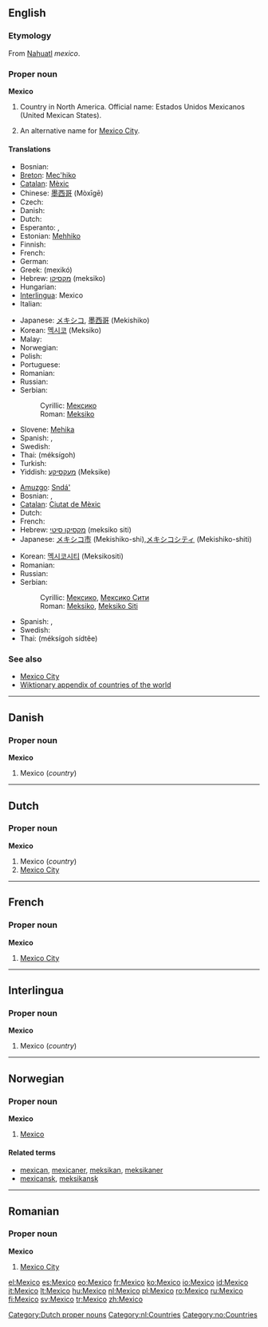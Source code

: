 {{see|México}}
==English==
{{wikipedia}}

===Etymology===
From [[Nahuatl]] ''mexico''.

===Proper noun===
'''Mexico'''

# Country in North America. Official name: Estados Unidos Mexicanos (United Mexican States).
# {{rare}} An alternative name for [[Mexico City]].

====Translations====
{{trans-top|country}}
* Bosnian: {{t-|bs|Meksiko|m}}
*[[Breton]]: [[Mec'hiko]]
*[[Catalan]]: [[Mèxic]] {{m}}
*Chinese: [[墨西哥]] (Mòxīgē)
* Czech: {{t-|cs|Mexiko}}
* Danish: {{t-|da|Mexico}}
* Dutch: {{t+|nl|Mexico}}
* Esperanto: {{t+|eo|Meksiko|xs=Esperanto}}, {{t-|eo|Meksikio|xs=Esperanto}}
*Estonian: [[Mehhiko]]
* Finnish: {{t+|fi|Meksiko}}
* French: {{t+|fr|Mexique|m}}
* German: {{t+|de|Mexiko|n}}
*Greek: {{t+|el|Μεξικό|n|sc=Grek}} (mexikó)
*Hebrew: [[מקסיקו]] (meksiko)
* Hungarian: {{t-|hu|Mexikó}}
*[[Interlingua]]: Mexico
* Italian: {{t+|it|Messico|m}}
{{trans-mid}}
*Japanese: [[メキシコ]], [[墨西哥]] (Mekishiko)
*Korean: [[멕시코]] (Meksiko)
* Malay: {{t-|ms|Meksiko|xs=Malay}}
* Norwegian: {{t-|no|Mexico}}
* Polish: {{t-|pl|Meksyk}}
* Portuguese: {{t+|pt|México|m}}
* Romanian: {{t-|ro|Mexic|n}}
* Russian: {{t-|ru|Мексика|f|tr=Méksika|sc=Cyrl}}
*Serbian:
*:Cyrillic: [[Мексико#Serbian|Мексико]] {{m}}
*:Roman: [[Meksiko#Serbian|Meksiko]] {{m}}
*Slovene: [[Mehika]] {{f}}
* Spanish: {{t+|es|México|m}}, {{t+|es|Méjico|m}}
* Swedish: {{t+|sv|Mexiko}}
*Thai: {{THchar|[[เม็กซิโก]]}} (méksígoh)
* Turkish: {{t-|tr|Meksika}}
*Yiddish: [[מעקסיקע]] (Meksike)
{{trans-bottom}}

{{trans-top|city}}
*[[Amuzgo]]: [[Sndá']]
* Bosnian: {{t-|bs|Meksiko}}, {{t-|bs|Meksiko Siti|m}}
*[[Catalan]]: [[Ciutat de Mèxic]] {{f}}
* Dutch: {{t+|nl|Mexico}}
* French: {{t+|fr|Mexico}}
*Hebrew: [[מקסיקו סיטי]] (meksiko siti)
*Japanese: [[メキシコ市]] (Mekishiko-shi),[[メキシコシティ]] (Mekishiko-shiti)
{{trans-mid}}
*Korean: [[멕시코시티]] (Meksikositi)
* Romanian: {{t+|ro|Mexico}}
* Russian: {{t-|ru|Мехико|m|tr=Méχiko|sc=Cyrl}}
*Serbian:
*:Cyrillic: [[Мексико#Serbian|Мексико]], [[Мексико Сити]] {{m}}
*:Roman: [[Meksiko#Serbian|Meksiko]], [[Meksiko Siti#Serbian|Meksiko Siti]] {{m}}
* Spanish: {{t+|es|México|m}}, {{t-|es|Ciudad de México|f}}
* Swedish: {{t+|sv|Mexico City}}
*Thai: {{THchar|[[เม็กซิโกซิตี้]]}} (méksígoh sídtêe)
{{trans-bottom}}

===See also===
*[[Mexico City]]
*[[Wiktionary Appendix:Countries of the world|Wiktionary appendix of countries of the world]]

----

==Danish==

===Proper noun===
'''Mexico'''

# Mexico (''country'')

----

==Dutch==

===Proper noun===
'''Mexico'''

# Mexico (''country'')
# [[Mexico City]]

[[Category:Dutch proper nouns]]
[[Category:nl:Countries]]

----

==French==

===Proper noun===
'''Mexico'''

# [[Mexico City]]

----

==Interlingua==

===Proper noun===
'''Mexico'''

# Mexico (''country'')

----

==Norwegian==

===Proper noun===
'''Mexico'''

# [[#English|Mexico]]

====Related terms====
*[[mexican]], [[mexicaner]], [[meksikan]], [[meksikaner]]
*[[mexicansk]], [[meksikansk]]

[[Category:no:Countries]]

----

==Romanian==

===Proper noun===
'''Mexico'''

# [[Mexico City]]


[[el:Mexico]]
[[es:Mexico]]
[[eo:Mexico]]
[[fr:Mexico]]
[[ko:Mexico]]
[[io:Mexico]]
[[id:Mexico]]
[[it:Mexico]]
[[lt:Mexico]]
[[hu:Mexico]]
[[nl:Mexico]]
[[pl:Mexico]]
[[ro:Mexico]]
[[ru:Mexico]]
[[fi:Mexico]]
[[sv:Mexico]]
[[tr:Mexico]]
[[zh:Mexico]]